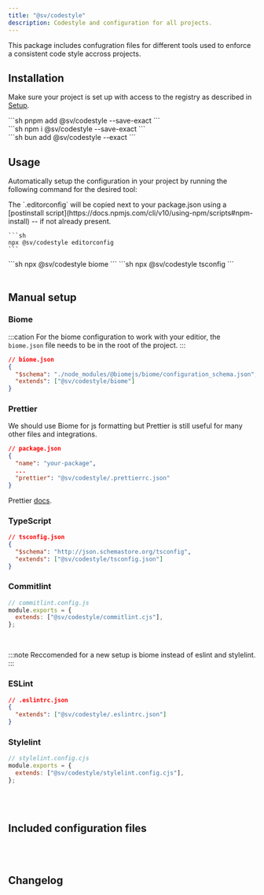 ```yaml
---
title: "@sv/codestyle"
description: Codestyle and configuration for all projects.
---
```



This package includes confugration files for different tools used to enforce a consistent code style accross projects.

## Installation

Make sure your project is set up with access to the registry as described in [Setup](/sv-frontend-library/mono/setup).

<Command>
  <div slot="pnpm">
    ```sh
    pnpm add @sv/codestyle --save-exact
    ```
  </div>
  <div slot="npm">
    ```sh
    npm i @sv/codestyle --save-exact
    ```
  </div>
  <div slot="bun">
    ```sh
    bun add @sv/codestyle --exact
    ```
  </div>
</Command>

## Usage

Automatically setup the configuration in your project by running the following command for the desired tool:

<Tabs>
  <TabItem label="editorconfig">
    The `.editorconfig` will be copied next to your package.json using a [postinstall script](https://docs.npmjs.com/cli/v10/using-npm/scripts#npm-install) -- if not already present.

    ```sh
    npx @sv/codestyle editorconfig
    ```
  </TabItem>
  <TabItem label="biome">
    ```sh
    npx @sv/codestyle biome
    ```
  </TabItem>
  <TabItem label="tsconfig">
    ```sh
    npx @sv/codestyle tsconfig
    ```
  </TabItem>
</Tabs>

<br/>
<br/>

## Manual setup

### Biome

:::cation
For the biome configuration to work with your editior, the `biome.json` file needs to be in the root of the project.
:::

```json
// biome.json
{
  "$schema": "./node_modules/@biomejs/biome/configuration_schema.json",
  "extends": ["@sv/codestyle/biome"]
}
```

### Prettier

We should use Biome for js formatting but Prettier is still useful for many other files and integrations.

```json
// package.json
{
  "name": "your-package",
  ...
  "prettier": "@sv/codestyle/.prettierrc.json"
}
```

Prettier [docs](https://prettier.io/docs/en/configuration.html).

### TypeScript

```json
// tsconfig.json
{
  "$schema": "http://json.schemastore.org/tsconfig",
  "extends": ["@sv/codestyle/tsconfig.json"]
}
```

### Commitlint

```javascript
// commitlint.config.js
module.exports = {
  extends: ["@sv/codestyle/commitlint.cjs"],
};
```

<br/>

:::note
Reccomended for a new setup is biome instead of eslint and stylelint.
:::

### ESLint

```json
// .eslintrc.json
{
  "extends": ["@sv/codestyle/.eslintrc.json"]
}
```

### Stylelint

```javascript
// stylelint.config.cjs
module.exports = {
  extends: ["@sv/codestyle/stylelint.config.cjs"],
};
```

<br/><br/>

## Included configuration files

<Tabs>
  <TabItem label=".editorconfig">
    <File file="../packages/codestyle/.editorconfig" />
  </TabItem>
  <TabItem label="biome.json">
    <File file="../packages/codestyle/biome.json" />
  </TabItem>
  <TabItem label=".prettierrc.json">
    <File file="../packages/codestyle/.prettierrc.json" />
  </TabItem>
  <TabItem label="commitlint.cjs">
    <File file="../packages/codestyle/commitlint.js" />
  </TabItem>
  <TabItem label="eslint.json">
    <File file="../packages/codestyle/.eslintrc.json" />
  </TabItem>
  <TabItem label="stylelint.config.cjs">
    <File file="../packages/codestyle/stylelint.config.cjs" />
  </TabItem>
  <TabItem label="tsconfig.json">
    <File file="../packages/codestyle/tsconfig.json" />
  </TabItem>
</Tabs>

<br/><br/>

## Changelog

<Changelog package="codestyle" />
